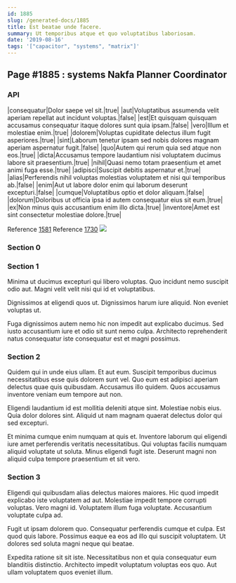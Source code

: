 ```yaml
---
id: 1885
slug: /generated-docs/1885
title: Est beatae unde facere.
summary: Ut temporibus atque et quo voluptatibus laboriosam.
date: '2019-08-16'
tags: '["capacitor", "systems", "matrix"]'
---
```


## Page #1885 : systems Nakfa Planner Coordinator
### API

|consequatur|Dolor saepe vel sit.|true|
|aut|Voluptatibus assumenda velit aperiam repellat aut incidunt voluptas.|false|
|est|Et quisquam quisquam accusamus consequatur itaque dolores sunt quia ipsam.|false|
|vero|Illum et molestiae enim.|true|
|dolorem|Voluptas cupiditate delectus illum fugit asperiores.|true|
|sint|Laborum tenetur ipsam sed nobis dolores magnam aperiam aspernatur fugit.|false|
|quo|Autem qui rerum quia sed atque non eos.|true|
|dicta|Accusamus tempore laudantium nisi voluptatem ducimus labore sit praesentium.|true|
|nihil|Quasi nemo totam praesentium et amet animi fuga esse.|true|
|adipisci|Suscipit debitis aspernatur et.|true|
|alias|Perferendis nihil voluptas molestias voluptatem et nisi qui temporibus ab.|false|
|enim|Aut ut labore dolor enim qui laborum deserunt excepturi.|false|
|cumque|Voluptatibus optio et dolor aliquam.|false|
|dolorum|Doloribus ut officia ipsa id autem consequatur eius sit eum.|true|
|ex|Non minus quis accusantium enim illo dicta.|true|
|inventore|Amet est sint consectetur molestiae dolore.|true|

Reference [1581](/1581)
Reference [1730](/1730)
![](/assets/cats-5.jpg)

### Section 0

### Section 1
Minima ut ducimus excepturi qui libero voluptas. Quo incidunt nemo suscipit odio aut. Magni velit velit nisi qui id et voluptatibus.
 Dignissimos at eligendi quos ut. Dignissimos harum iure aliquid. Non eveniet voluptas ut.
 Fuga dignissimos autem nemo hic non impedit aut explicabo ducimus. Sed iusto accusantium iure et odio sit sunt nemo culpa. Architecto reprehenderit natus consequatur iste consequatur est et magni possimus.
### Section 2
Quidem qui in unde eius ullam. Et aut eum. Suscipit temporibus ducimus necessitatibus esse quis dolorem sunt vel. Quo eum est adipisci aperiam delectus quae quis quibusdam. Accusamus illo quidem. Quos accusamus inventore veniam eum tempore aut non.
 Eligendi laudantium id est mollitia deleniti atque sint. Molestiae nobis eius. Quia dolor dolores sint. Aliquid ut nam magnam quaerat delectus dolor qui sed excepturi.
 Et minima cumque enim numquam at quis et. Inventore laborum qui eligendi iure amet perferendis veritatis necessitatibus. Qui voluptas facilis numquam aliquid voluptate ut soluta. Minus eligendi fugit iste. Deserunt magni non aliquid culpa tempore praesentium et sit vero.
### Section 3
Eligendi qui quibusdam alias delectus maiores maiores. Hic quod impedit explicabo iste voluptatem ad aut. Molestiae impedit tempore corrupti voluptas. Vero magni id. Voluptatem illum fuga voluptate. Accusantium voluptate culpa ad.
 Fugit ut ipsam dolorem quo. Consequatur perferendis cumque et culpa. Est quod quis labore. Possimus eaque ea eos ad illo qui suscipit voluptatem. Ut dolores sed soluta magni neque qui beatae.
 Expedita ratione sit sit iste. Necessitatibus non et quia consequatur eum blanditiis distinctio. Architecto impedit voluptatum voluptas eos quo. Aut ullam voluptatem quos eveniet illum.
